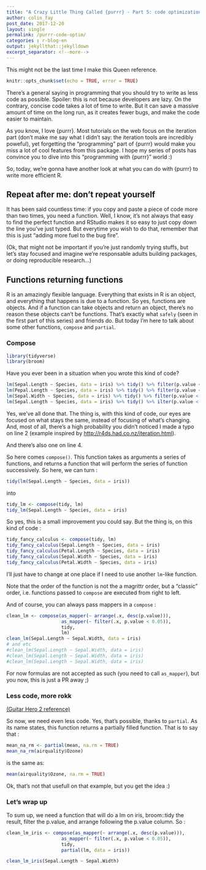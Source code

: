 ```yaml
---
title: "A Crazy Little Thing Called {purrr} - Part 5: code optimization"
author: colin_fay
post_date: 2017-12-20
layout: single
permalink: /purrr-code-optim/
categories : r-blog-en
output: jekyllthat::jekylldown
excerpt_separator: <!--more-->
---
```

This might not be the last time I make this Queen reference. 

<!--more-->

```r
knitr::opts_chunk$set(echo = TRUE, error = TRUE)
```

There's a general saying in programming that you should try to write as less code as possible. Spoiler: this is not because developers are lazy. On the contrary, concise code takes a lot of time to write. But it can save a massive amount of time on the long run, as it creates fewer bugs, and make the code easier to maintain. 

As you know, I love {purrr}. Most tutorials on the web focus on the iteration part (don't make me say what I didn't say: the iteration tools are incredibly poweful), yet forgetting the "programming" part of {purrr} would make you miss a lot of cool features from this package. I hope my series of posts has convince you to dive into this "programming with {purrr}" world :) 

So, today, we're gonna have another look at what you can do with {purrr} to write more efficient R. 

## Repeat after me: don't repeat yourself

It has been said countless time: if you copy and paste a piece of code more than two times, you need a function. Well, I know, it's not always that easy to find the perfect function and RStudio makes it so easy to just copy down the line you've just typed. But everytime you wish to do that, remember that this is just "adding more fuel to the bug fire".

(Ok, that might not be important if you're just randomly trying stuffs, but let's stay focused and imagine we're responsable adults building packages, or doing reproducible research...)

## Functions returning functions 

R is an amazingly flexible language. Everything that exists in R is an object, and everything that happens is due to a function. So yes, functions are objects. And if a function can take objects and return an object, there's no reason these objects can't be functions. That's exactly what `safely` (seen in the first part of this series) and friends do. But today I'm here to talk about some other functions, `compose` and `partial`. 

### Compose 

```r
library(tidyverse)
library(broom)
```

Have you ever been in a situation when you wrote this kind of code? 

```r
lm(Sepal.Length ~ Species, data = iris) %>% tidy() %>% filter(p.value < 0.05)
lm(Pepal.Length ~ Species, data = iris) %>% tidy() %>% filter(p.value < 0.05)
lm(Sepal.Width ~ Species, data = iris) %>% tidy() %>% filter(p.value < 0.05)
lm(Sepal.Length ~ Species, data = iris) %>% tidy() %>% ilter(p.value < 0.05)
```

Yes, we've all done that. The thing is, with this kind of code, our eyes are focused on what stays the same, instead of focusing of what's changing. And, most of all, there's a high probability you didn't noticed I made a typo on line 2 (example inspired by [http://r4ds.had.co.nz/iteration.html](http://r4ds.had.co.nz/iteration.html)).

And there's also one on line 4. 

So here comes `compose()`. This function takes as arguments a series of functions, and returns a function that will perform the series of function successively. So here, we can turn : 

```r
tidy(lm(Sepal.Length ~ Species, data = iris))
```

into 

```r
tidy_lm <- compose(tidy, lm)
tidy_lm(Sepal.Length ~ Species, data = iris)
```

So yes, this is a small improvement you could say. But the thing is, on this kind of code : 

```r
tidy_fancy_calculus <- compose(tidy, lm)
tidy_fancy_calculus(Sepal.Length ~ Species, data = iris)
tidy_fancy_calculus(Petal.Length ~ Species, data = iris)
tidy_fancy_calculus(Sepal.Width ~ Species, data = iris)
tidy_fancy_calculus(Petal.Width ~ Species, data = iris)
```

I'll just have to change at one place if I need to use another `lm`-like function. 

Note that the order of the function is not the a magrittr order, but a "classic" order, i.e. functions passed to `compose` are executed from right to left. 

And of course, you can always pass mappers in a `compose` :

```r
clean_lm <- compose(as_mapper(~ arrange(.x, desc(p.value))), 
                    as_mapper(~ filter(.x, p.value < 0.05)),
                    tidy, 
                    lm)
clean_lm(Sepal.Length ~ Sepal.Width, data = iris)
# and etc
#clean_lm(Sepal.Length ~ Sepal.Width, data = iris)
#clean_lm(Sepal.Length ~ Sepal.Width, data = iris)
#clean_lm(Sepal.Length ~ Sepal.Width, data = iris)
```

For now formulas are not accepted as such (you need to call `as_mapper`), but you now, this is just a PR away ;) 

### Less code, more rokk

[(Guitar Hero 2 reference)](https://www.youtube.com/watch?v=q2eBtnxA8SA)

So now, we need even less code. Yes, that's possible, thanks to `partial`. As its name states, this function returns a partially filled function. That is to say that :

```r
mean_na_rm <- partial(mean, na.rm = TRUE)
mean_na_rm(airquality$Ozone)
```

is the same as:

```r
mean(airquality$Ozone, na.rm = TRUE)
```

Ok, that's not that usefull on that example, but you get the idea :) 

### Let's wrap up

To sum up, we need a function that will do a lm on iris, broom::tidy the result, filter the p.value, and arrange following the p.value column. So : 

```r
clean_lm_iris <- compose(as_mapper(~ arrange(.x, desc(p.value))), 
                    as_mapper(~ filter(.x, p.value < 0.05)),
                    tidy, 
                    partial(lm, data = iris))

clean_lm_iris(Sepal.Length ~ Sepal.Width)
```

